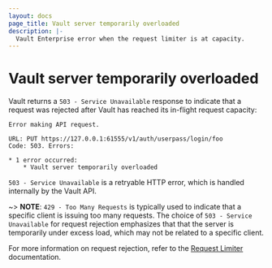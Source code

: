 ```yaml
---
layout: docs
page_title: Vault server temporarily overloaded
description: |-
  Vault Enterprise error when the request limiter is at capacity.
---
```


# Vault server temporarily overloaded

Vault returns a `503 - Service Unavailable` response to indicate that a request
was rejected after Vault has reached its in-flight request capacity:

```
Error making API request.

URL: PUT https://127.0.0.1:61555/v1/auth/userpass/login/foo
Code: 503. Errors:

* 1 error occurred:
	* Vault server temporarily overloaded
```

`503 - Service Unavailable` is a retryable HTTP error, which is handled
internally by the Vault API.

~> **NOTE**:  `429 - Too Many Requests` is typically used to indicate that a
specific client is issuing too many requests. The choice of `503 - Service
Unavailable` for request rejection emphasizes that that the server is
temporarily under excess load, which may not be related to a specific client.

For more information on request rejection, refer to the [Request
Limiter](/vault/docs/concepts/request-limiter) documentation.